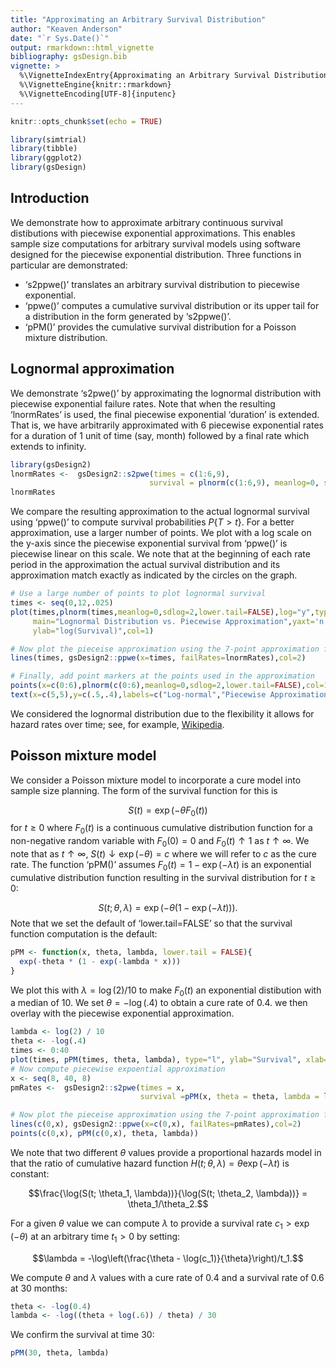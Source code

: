 ```yaml
---
title: "Approximating an Arbitrary Survival Distribution"
author: "Keaven Anderson"
date: "`r Sys.Date()`"
output: rmarkdown::html_vignette
bibliography: gsDesign.bib
vignette: >
  %\VignetteIndexEntry{Approximating an Arbitrary Survival Distribution}
  %\VignetteEngine{knitr::rmarkdown}
  %\VignetteEncoding[UTF-8]{inputenc}
---
```


```r
knitr::opts_chunk$set(echo = TRUE)
```


```r
library(simtrial)
library(tibble)
library(ggplot2)
library(gsDesign)
```


## Introduction

We demonstrate how to approximate arbitrary continuous survival distibutions with piecewise exponential approximations.
This enables sample size computations for arbitrary survival models using software designed for the piecewise exponential distribution. 
Three functions in particular are demonstrated:

- 's2ppwe()' translates an arbitrary survival distribution to piecewise exponential.
- 'ppwe()' computes a cumulative survival distribution or its upper tail for a distribution in the form generated by 's2ppwe()'.
- 'pPM()' provides the cumulative survival distribution for a Poisson mixture distribution.

## Lognormal approximation

We demonstrate 's2pwe()' by approximating the lognormal distribution with piecewise exponential failure rates.
Note that when the resulting 'lnormRates' is used, the final piecewise exponential 'duration' is extended.
That is, we have arbitrarily approximated with 6 piecewise exponential rates for a duration of 1 unit of time (say, month) followed by a final rate which extends to infinity.

```r
library(gsDesign2)
lnormRates <-  gsDesign2::s2pwe(times = c(1:6,9),
                               survival = plnorm(c(1:6,9), meanlog=0, sdlog=2, lower.tail=FALSE))
lnormRates
```

We compare the resulting approximation to the actual lognormal survival using 'ppwe()' to compute survival probabilities $P\{T>t\}$. For a better approximation, use a larger number of points. We plot with a log scale on the y-axis since the piecewise exponential survival from 'ppwe()' is piecewise linear on this scale.
We note that at the beginning of each rate period in the approximation the actual survival distribution and its approximation match exactly as indicated by the circles on the graph.

```r
# Use a large number of points to plot lognormal survival
times <- seq(0,12,.025)
plot(times,plnorm(times,meanlog=0,sdlog=2,lower.tail=FALSE),log="y",type="l",
     main="Lognormal Distribution vs. Piecewise Approximation",yaxt='n',
     ylab="log(Survival)",col=1)

# Now plot the pieceise approximation using the 7-point approximation from above
lines(times, gsDesign2::ppwe(x=times, failRates=lnormRates),col=2)

# Finally, add point markers at the points used in the approximation
points(x=c(0:6),plnorm(c(0:6),meanlog=0,sdlog=2,lower.tail=FALSE),col=1)
text(x=c(5,5),y=c(.5,.4),labels=c("Log-normal","Piecewise Approximation (7 pts)"),col=1:2,pos=4)
```

We considered the lognormal distribution due to the flexibility it allows for hazard rates over time; see, for example, [Wikipedia](https://en.wikipedia.org/wiki/Log-normal_distribution). 

## Poisson mixture model

We consider a Poisson mixture model to incorporate a cure model into sample size planning.
The form of the survival function for this is

$$S(t)=\exp(-\theta F_0(t))$$
for $t\ge 0$ where $F_0(t)$ is a continuous cumulative distribution function for a non-negative random variable with $F_0(0)=0$ and $F_0(t)\uparrow 1$ as $t\uparrow \infty$.
We note that as $t\uparrow \infty$, $S(t)\downarrow \exp(-\theta)=c$ where we will refer to $c$ as the cure rate.
The function 'pPM()' assumes $F_0(t)=1-\exp(-\lambda t)$ is an exponential cumulative distribution function resulting in the survival distribution for $t\ge 0$:

$$S(t; \theta, \lambda) = \exp(-\theta(1-\exp(-\lambda t))).$$
Note that we set the default of 'lower.tail=FALSE' so that the survival function computation is the default:


```r
pPM <- function(x, theta, lambda, lower.tail = FALSE){
  exp(-theta * (1 - exp(-lambda * x)))
}
```


We plot this with $\lambda = \log(2) / 10$ to make $F_0(t)$ an exponential distibution with a median of 10.
We set $\theta = -\log(.4)$ to obtain a cure rate of 0.4. we then overlay with the piecewise exponential approximation.

```r
lambda <- log(2) / 10
theta <- -log(.4)
times <- 0:40
plot(times, pPM(times, theta, lambda), type="l", ylab="Survival", xlab="Time", log="y")
# Now compute piecewise expoential approximation
x <- seq(8, 40, 8)
pmRates <-  gsDesign2::s2pwe(times = x,
                             survival =pPM(x, theta = theta, lambda = lambda))

# Now plot the pieceise approximation using the 7-point approximation from above
lines(c(0,x), gsDesign2::ppwe(x=c(0,x), failRates=pmRates),col=2)
points(c(0,x), pPM(c(0,x), theta, lambda))
```

We note that two different $\theta$ values provide a proportional hazards model in that the ratio of cumulative hazard function $H(t; \theta, \lambda) = \theta\exp(-\lambda t)$ is constant:

$$\frac{\log(S(t; \theta_1, \lambda))}{\log(S(t; \theta_2, \lambda))} = \theta_1/\theta_2.$$

For a given $\theta$ value we can compute $\lambda$ to provide a survival rate $c_1 > \exp(-\theta)$ at an arbitrary time $t_1>0$ by setting:

$$\lambda = -\log\left(\frac{\theta - \log(c_1)}{\theta}\right)/t_1.$$

We compute $\theta$ and $\lambda$ values with a cure rate of 0.4 and a survival rate of 0.6 at 30 months:

```r
theta <- -log(0.4)
lambda <- -log((theta + log(.6)) / theta) / 30
```

We confirm the survival at time 30:

```r
pPM(30, theta, lambda)
```

